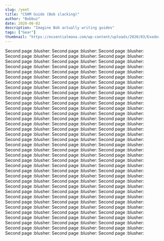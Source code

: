 ```yaml
---
slug: /yeet
title: "CSHM Guide (Bob slacking)"
author: "Bobbuz"
date: 2020-06-02
description: "Imagine Bob actually writing guides"
tags: ["Gear"]
thumbnail: "https://essentialmana.com/wp-content/uploads/2020/03/Exodor5-1800x800.png"
---
```


Second page :blusher:
Second page :blusher:
Second page :blusher:
Second page :blusher:
Second page :blusher:
Second page :blusher:
Second page :blusher:
Second page :blusher:
Second page :blusher:
Second page :blusher:
Second page :blusher:
Second page :blusher:
Second page :blusher:
Second page :blusher:
Second page :blusher:
Second page :blusher:
Second page :blusher:
Second page :blusher:
Second page :blusher:
Second page :blusher:
Second page :blusher:
Second page :blusher:
Second page :blusher:
Second page :blusher:
Second page :blusher:
Second page :blusher:
Second page :blusher:
Second page :blusher:
Second page :blusher:
Second page :blusher:
Second page :blusher:
Second page :blusher:
Second page :blusher:
Second page :blusher:
Second page :blusher:
Second page :blusher:
Second page :blusher:
Second page :blusher:
Second page :blusher:
Second page :blusher:
Second page :blusher:
Second page :blusher:
Second page :blusher:
Second page :blusher:
Second page :blusher:
Second page :blusher:
Second page :blusher:
Second page :blusher:
Second page :blusher:
Second page :blusher:
Second page :blusher:
Second page :blusher:
Second page :blusher:
Second page :blusher:
Second page :blusher:
Second page :blusher:
Second page :blusher:
Second page :blusher:
Second page :blusher:
Second page :blusher:
Second page :blusher:
Second page :blusher:
Second page :blusher:
Second page :blusher:
Second page :blusher:
Second page :blusher:
Second page :blusher:
Second page :blusher:
Second page :blusher:
Second page :blusher:
Second page :blusher:
Second page :blusher:
Second page :blusher:
Second page :blusher:
Second page :blusher:
Second page :blusher:
Second page :blusher:
Second page :blusher:
Second page :blusher:
Second page :blusher:
Second page :blusher:
Second page :blusher:
Second page :blusher:
Second page :blusher:
Second page :blusher:
Second page :blusher:
Second page :blusher:
Second page :blusher:
Second page :blusher:
Second page :blusher:
Second page :blusher:
Second page :blusher:
Second page :blusher:
Second page :blusher:
Second page :blusher:
Second page :blusher:
Second page :blusher:
Second page :blusher:
Second page :blusher:
Second page :blusher:
Second page :blusher:
Second page :blusher:
Second page :blusher:
Second page :blusher:
Second page :blusher:
Second page :blusher:
Second page :blusher:
Second page :blusher:

<ItemTooltip id="92010" />
